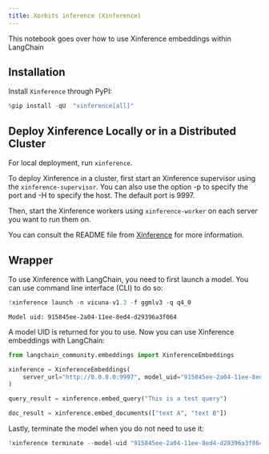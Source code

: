 ```yaml
---
title: Xorbits inference (Xinference)
---
```


This notebook goes over how to use Xinference embeddings within LangChain

## Installation

Install `Xinference` through PyPI:

```python
%pip install -qU  "xinference[all]"
```

## Deploy Xinference Locally or in a Distributed Cluster

For local deployment, run `xinference`.

To deploy Xinference in a cluster, first start an Xinference supervisor using the `xinference-supervisor`. You can also use the option -p to specify the port and -H to specify the host. The default port is 9997.

Then, start the Xinference workers using `xinference-worker` on each server you want to run them on.

You can consult the README file from [Xinference](https://github.com/xorbitsai/inference) for more information.

## Wrapper

To use Xinference with LangChain, you need to first launch a model. You can use command line interface (CLI) to do so:

```python
!xinference launch -n vicuna-v1.3 -f ggmlv3 -q q4_0
```

```output
Model uid: 915845ee-2a04-11ee-8ed4-d29396a3f064
```

A model UID is returned for you to use. Now you can use Xinference embeddings with LangChain:

```python
from langchain_community.embeddings import XinferenceEmbeddings

xinference = XinferenceEmbeddings(
    server_url="http://0.0.0.0:9997", model_uid="915845ee-2a04-11ee-8ed4-d29396a3f064"
)
```

```python
query_result = xinference.embed_query("This is a test query")
```

```python
doc_result = xinference.embed_documents(["text A", "text B"])
```

Lastly, terminate the model when you do not need to use it:

```python
!xinference terminate --model-uid "915845ee-2a04-11ee-8ed4-d29396a3f064"
```
